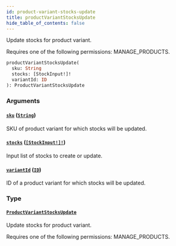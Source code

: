 ```yaml
---
id: product-variant-stocks-update
title: productVariantStocksUpdate
hide_table_of_contents: false
---
```


Update stocks for product variant.

Requires one of the following permissions: MANAGE_PRODUCTS.

```graphql
productVariantStocksUpdate(
  sku: String
  stocks: [StockInput!]!
  variantId: ID
): ProductVariantStocksUpdate
```

### Arguments

#### [`sku`](#) ([`String`](../../../developer/api-reference/scalars/string))

SKU of product variant for which stocks will be updated.

#### [`stocks`](#) ([`[StockInput!]!`](../../../developer/api-reference/inputs/stock-input))

Input list of stocks to create or update.

#### [`variantId`](#) ([`ID`](../../../developer/api-reference/scalars/id))

ID of a product variant for which stocks will be updated.

### Type

#### [`ProductVariantStocksUpdate`](../../../developer/api-reference/objects/product-variant-stocks-update)

Update stocks for product variant.

Requires one of the following permissions: MANAGE_PRODUCTS.
